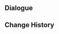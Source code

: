 {{Genius Invokation TCG Stage
|title        = Howl of the Thunder Manifestation
|type         = Serious Showdown
|group        = Tavern Challenge
|character    = Finnick
|requirement  = 7
|introduction = "Meow..." "It seems that none know what that purple being has been through, but its long, drawn-out cry seems to exude an air of... sorrow?"<br>{{color|bp|Special Rule: "Thunder Manifestation" is immune to Frozen, Stun, and Petrification, and starts with "Elemental Lifeform: Electro" attached to it. It will also deal +1 DMG to characters affected by "Lightning Rod."}}
|objective_1  = Achieve victory
|reward_1     = Lucky Coin*1000
|lineup       = Thunder Manifestation#45
|action       = 
|reserve      = 
}}

==Dialogue==
{{Transclude|Genius Invokation TCG/Stage/Finnick|Howl of the Thunder Manifestation}}

==Change History==
{{Change History|4.3}}